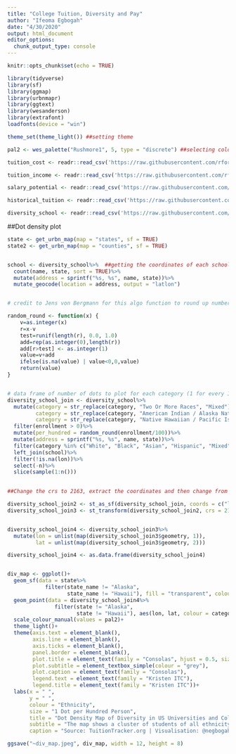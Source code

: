 ```yaml
---
title: "College Tuition, Diversity and Pay"
author: "Ifeoma Egbogah"
date: "4/30/2020"
output: html_document
editor_options: 
  chunk_output_type: console
---
```


```r
knitr::opts_chunk$set(echo = TRUE)
```


```r

library(tidyverse)
library(sf)
library(ggmap)
library(urbnmapr)
library(ggtext)
library(wesanderson)
library(extrafont)
loadfonts(device = "win")

theme_set(theme_light()) ##setting theme

pal2 <- wes_palette("Rushmore1", 5, type = "discrete") ##selecting colour palette

```


```r

tuition_cost <- readr::read_csv('https://raw.githubusercontent.com/rfordatascience/tidytuesday/master/data/2020/2020-03-10/tuition_cost.csv')

tuition_income <- readr::read_csv('https://raw.githubusercontent.com/rfordatascience/tidytuesday/master/data/2020/2020-03-10/tuition_income.csv') 

salary_potential <- readr::read_csv('https://raw.githubusercontent.com/rfordatascience/tidytuesday/master/data/2020/2020-03-10/salary_potential.csv')

historical_tuition <- readr::read_csv('https://raw.githubusercontent.com/rfordatascience/tidytuesday/master/data/2020/2020-03-10/historical_tuition.csv')

diversity_school <- readr::read_csv('https://raw.githubusercontent.com/rfordatascience/tidytuesday/master/data/2020/2020-03-10/diversity_school.csv')

```


##Dot density plot
```r

state <- get_urbn_map(map = "states", sf = TRUE)
state2 <- get_urbn_map(map = "counties", sf = TRUE)


school <- diversity_school%>%  ##getting the coordinates of each school
  count(name, state, sort = TRUE)%>%
  mutate(address = sprintf("%s, %s", name, state))%>%
  mutate_geocode(location = address, output = "latlon")


# credit to Jens von Bergmann for this algo function to round up numbers https://github.com/mountainMath/dotdensity/blob/master/R/dot-density.R

random_round <- function(x) {
    v=as.integer(x)
    r=x-v
    test=runif(length(r), 0.0, 1.0)
    add=rep(as.integer(0),length(r))
    add[r>test] <- as.integer(1)
    value=v+add
    ifelse(is.na(value) | value<0,0,value)
    return(value)
} 


# data frame of number of dots to plot for each category (1 for every 100 person)
diversity_school_join <- diversity_school%>%
  mutate(category = str_replace(category, "Two Or More Races", "Mixed"),
         category = str_replace(category, "American Indian / Alaska Native", "Native American"),
         category = str_replace(category, "Native Hawaiian / Pacific Islander", "Native Hawaiian"))%>%
  filter(enrollment > 0)%>%
  mutate(per_hundred = random_round(enrollment/100))%>%
  mutate(address = sprintf("%s, %s", name, state))%>%
  filter(category %in% c("White", "Black", "Asian", "Hispanic", "Mixed"))%>%
  left_join(school)%>%
  filter(!is.na(lon))%>%
  select(-n)%>%
  slice(sample(1:n()))
  

##Change the crs to 2163, extract the coordinates and then change from simple features to tibble data frame for plotting.

diversity_school_join2 <- st_as_sf(diversity_school_join, coords = c("lon", "lat"), crs = 4326)
diversity_school_join3 <- st_transform(diversity_school_join2, crs = 2163)


diversity_school_join4 <- diversity_school_join3%>% 
  mutate(lon = unlist(map(diversity_school_join3$geometry, 1)),
         lat = unlist(map(diversity_school_join3$geometry, 2)))

diversity_school_join4 <- as.data.frame(diversity_school_join4)


div_map <- ggplot()+
  geom_sf(data = state%>%
            filter(state_name != "Alaska",
                   state_name != "Hawaii"), fill = "transparent", colour = "grey65") +
  geom_point(data = diversity_school_join4%>%
               filter(state != "Alaska",
                      state != "Hawaii"), aes(lon, lat, colour = category, size = per_hundred))+
  scale_colour_manual(values = pal2)+
  theme_light()+
  theme(axis.text = element_blank(),
        axis.line = element_blank(),
        axis.ticks = element_blank(),
        panel.border = element_blank(),
        plot.title = element_text(family = "Consolas", hjust = 0.5, size = 18),
        plot.subtitle = element_textbox_simple(colour = "grey"),
        plot.caption = element_text(family = "Consolas"),
        legend.text = element_text(family = "Kristen ITC"),
        legend.title = element_text(family = "Kristen ITC"))+
  labs(x = " ",
       y = " ",
       colour = "Ethnicity",
       size = "1 Dot per Hundred Person",
       title = "Dot Density Map of Diversity in US Universities and Colleges",
       subtitle = "The map shows a cluster of students of all ethnicity in the Eastern part of the US and California. The <span style = 'color: #F2300F'>WHITE</span> students population are however, generally scattered throughtout the universities all over the country. Large population of <span style = 'color: #0B775E'>HISPANIC</span> students in California, Texas and Florida states might suggest a preferance to study in universities in these states.",
       caption = "Source: TuitionTracker.org | Visualisation: @negbogah")

ggsave("~div_map.jpeg", div_map, width = 12, height = 8)

```



